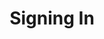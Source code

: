 ---
title: "Signing In"
description: "Description of your new file."
sidebarTitle: "on this page "
icon: "book"
---